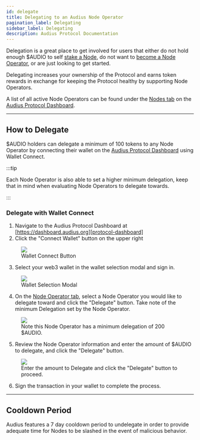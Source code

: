 ```yaml
---
id: delegate
title: Delegating to an Audius Node Operator
pagination_label: Delegating
sidebar_label: Delegating
description: Audius Protocol Documentation
---
```



Delegation is a great place to get involved for users that either do not hold enough $AUDIO to self
[stake a Node][staking], do not want to [become a Node Operator][node-operators], or are just
looking to get started.

Delegating increases your ownership of the Protocol and earns token rewards in exchange for keeping
the Protocol healthy by supporting Node Operators.

A list of all active Node Operators can be found under the [Nodes tab][nodes-tab] on the [Audius
Protocol Dashboard][protocol-dashboard].

---

## How to Delegate

$AUDIO holders can delegate a minimum of 100 tokens to any Node Operator by connecting their wallet
on the [Audius Protocol Dashboard][protocol-dashboard] using Wallet Connect.

:::tip

Each Node Operator is also able to set a higher minimum delegation, keep that in mind when
evaluating Node Operators to delegate towards.

:::

### Delegate with Wallet Connect

1. Navigate to the Audius Protocol Dashboard at [https://dashboard.audius.org][protocol-dashboard]
2. Click the "Connect Wallet" button on the upper right

<!-- prettier-ignore -->
<figure className="screensnippet-wrapper">
  <img src={useBaseUrl('/img/delegate/wallet-connect-button.png')} />
  <figcaption>Wallet Connect Button</figcaption>
</figure>

3. Select your web3 wallet in the wallet selection modal and sign in.

<!-- prettier-ignore -->
<figure className="screensnippet-wrapper">
  <img src={useBaseUrl('/img/delegate/wallet-selector.png')} />
  <figcaption>Wallet Selection Modal</figcaption>
</figure>

4. On the [Node Operator tab][node-operators], select a Node Operator you would like to delegate
   toward and click the "Delegate" button. Take note of the minimum Delegation set by the Node
   Operator.

<!-- prettier-ignore -->
<figure className="screensnippet-wrapper">
  <img src={useBaseUrl('/img/delegate/node-operator-tab.png')} />
  <figcaption>Note this Node Operator has a minimum delegation of 200 $AUDIO.</figcaption>
</figure>

5. Review the Node Operator information and enter the amount of $AUDIO to delegate, and click the
   "Delegate" button.

<!-- prettier-ignore -->
<figure className="screensnippet-wrapper">
  <img src={useBaseUrl('/img/delegate/delegate-modal.png')} />
  <figcaption>Enter the amount to Delegate and click the "Delegate" button to proceed.</figcaption>
</figure>

6. Sign the transaction in your wallet to complete the process.

---

## Cooldown Period

Audius features a 7 day cooldown period to undelegate in order to provide adequate time for Nodes to
be slashed in the event of malicious behavior.

<!-- prettier-ignore -->
[node-operators]: https://dashboard.audius.org/#/nodes
[protocol-dashboard]: https://dashboard.audius.org/
[nodes-tab]: https://dashboard.audius.org/#/nodes
[staking]: /node-operator/staking/stake
